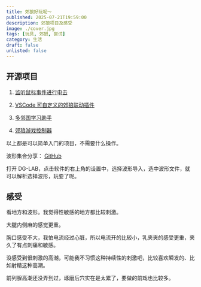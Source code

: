 ```yaml
---
title: 郊狼好玩呢～
published: 2025-07-21T19:59:00
description: 郊狼项目及感受
image: ./cover.jpg   
tags: [玩具, 郊狼, 尝试]
category: 生活
draft: false
unlisted: false
---
```

## 开源项目

1. <a class="transition link text-[var(--primary)] font-medium" target="_blank" href="https://github.com/sjhxlll">监听鼠标事件进行电击</a>

2. <a class="transition link text-[var(--primary)] font-medium" target="_blank" href="https://github.com/sjhxlll">VSCode 可自定义的郊狼联动插件</a>

3. <a class="transition link text-[var(--primary)] font-medium" target="_blank" href="https://github.com/sjhxlll">多邻国学习助手</a>

4. <a class="transition link text-[var(--primary)] font-medium" target="_blank" href="https://github.com/sjhxlll">郊狼游戏控制器</a>

以上都是可以简单入门的项目，不需要什么操作。

波形集合分享：
<a class="transition link text-[var(--primary)] font-medium" target="_blank" href="https://github.com/sjhxlll/dg-lab-waveform-collection">GitHub</a>

打开 DG-LAB，点击软件的右上角的设置中，选择波形导入，选中波形文件，就可以解析选择波形，玩耍了呢。

## 感受
看地方和波形。我觉得性敏感的地方都比较刺激。

大腿内侧麻的感觉更重。

胸口感受不大，我怕电流经过心脏，所以电流开的比较小，乳夹夹的感受更重，夹久了有点刺痛和敏感。

没感受到很刺激的高潮，可能我不习惯这种持续性的刺激吧，比较喜欢瞬发的、比如射精这种高潮。

前列腺高潮还没弄到过，琢磨后穴实在是太累了，要做的前戏也比较多。
